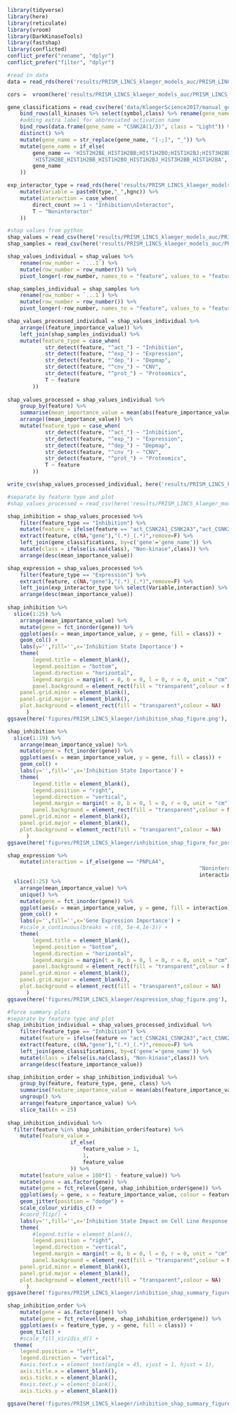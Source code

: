```r
library(tidyverse)
library(here)
library(reticulate)
library(vroom)
library(DarkKinaseTools)
library(fastshap)
library(conflicted)
conflict_prefer("rename", "dplyr")
conflict_prefer("filter", "dplyr")
```

```r
#read in data 
data = read_rds(here('results/PRISM_LINCS_klaeger_models_auc/PRISM_LINCS_klaeger_data_for_ml_5000feat_auc.rds.gz'))

cors =  vroom(here('results/PRISM_LINCS_klaeger_models_auc/PRISM_LINCS_klaeger_data_feature_correlations_auc.csv'))

gene_classifications = read_csv(here('data/KlaegerScience2017/manual_gene_labels.csv')) %>%
	bind_rows(all_kinases %>% select(symbol,class) %>% rename(gene_name = symbol)) %>% 
	#adding extra label for abbreviated activation name
	bind_rows(data.frame(gene_name = "CSNK2A(1/3)", class = "Light")) %>%
	distinct() %>% 
	mutate(gene_name = str_replace(gene_name, "[-;]", "_")) %>% 
	mutate(gene_name = if_else(
		gene_name == 'HIST2H2BE_HIST1H2BB;HIST1H2BO;HIST1H2BJ;HIST3H2BB;HIST1H2BA',
		'HIST2H2BE_HIST1H2BB_HIST1H2BO_HIST1H2BJ_HIST3H2BB_HIST1H2BA',
		gene_name
	))

exp_interactor_type = read_rds(here('results/PRISM_LINCS_klaeger_models_auc/expression_feature_interactors.rds')) %>%
	mutate(Variable = paste0(type,"_",hgnc)) %>%
	mutate(interaction = case_when(
		direct_count >= 1 ~ "Inhibition\nInteractor",
		T ~ "Noninteractor"
	)) 

#shap values from python
shap_values = read_csv(here('results/PRISM_LINCS_klaeger_models_auc/PRISM_LINCS_klaeger_auc_xgboost_shap_values_python.csv'))
shap_samples = read_csv(here('results/PRISM_LINCS_klaeger_models_auc/PRISM_LINCS_klaeger_samples_for_shap_values_python.csv'))
```

```r
shap_values_individual = shap_values %>% 
	rename(row_number = `...1`) %>%
	mutate(row_number = row_number()) %>% 
	pivot_longer(-row_number, names_to = "feature", values_to = "feature_importance_value")

shap_samples_individual = shap_samples %>% 
	rename(row_number = `...1`) %>%
	mutate(row_number = row_number()) %>% 
	pivot_longer(-row_number, names_to = "feature", values_to = "feature_value")

shap_values_processed_individual = shap_values_individual %>%
	arrange((feature_importance_value)) %>%
	left_join(shap_samples_individual) %>% 
	mutate(feature_type = case_when(
			str_detect(feature, "^act_") ~ "Inhibition",
			str_detect(feature, "^exp_") ~ "Expression",
			str_detect(feature, "^dep_") ~ "Depmap",
			str_detect(feature, "^cnv_") ~ "CNV",
			str_detect(feature, "^prot_") ~ "Proteomics",
			T ~ feature
		))
	
shap_values_processed = shap_values_individual %>% 
	group_by(feature) %>% 
	summarise(mean_importance_value = mean(abs(feature_importance_value))) %>% 
	arrange((mean_importance_value)) %>%
	mutate(feature_type = case_when(
			str_detect(feature, "^act_") ~ "Inhibition",
			str_detect(feature, "^exp_") ~ "Expression",
			str_detect(feature, "^dep_") ~ "Depmap",
			str_detect(feature, "^cnv_") ~ "CNV",
			str_detect(feature, "^prot_") ~ "Proteomics",
			T ~ feature
		))

write_csv(shap_values_processed_individual, here('results/PRISM_LINCS_klaeger_models_auc/all_feature_shap_values_xgboost.csv'))
```

```r
#separate by feature type and plot 
#shap_values_processed = read_csv(here('results/PRISM_LINCS_klaeger_models_auc/all_feature_shap_values_xgboost.csv'))

shap_inhibition = shap_values_processed %>% 
	filter(feature_type == "Inhibition") %>% 
	mutate(feature = ifelse(feature == "act_CSNK2A1_CSNK2A3","act_CSNK2A(1/3)",feature)) %>%
	extract(feature, c(NA,"gene"),"(.*)_(.*)",remove=F) %>%
	left_join(gene_classifications, by=c('gene'='gene_name')) %>%
	mutate(class = ifelse(is.na(class), "Non-kinase",class)) %>% 
	arrange(desc(mean_importance_value)) 

shap_expression = shap_values_processed %>% 
	filter(feature_type == "Expression") %>% 
	extract(feature, c(NA,"gene"),"(.*)_(.*)",remove=F) %>%
	left_join(exp_interactor_type %>% select(Variable,interaction) %>% rename(feature = Variable)) %>% 
	arrange(desc(mean_importance_value))
	
shap_inhibition %>%
  slice(1:25) %>%
	arrange(mean_importance_value) %>% 
	mutate(gene = fct_inorder(gene)) %>% 
	ggplot(aes(x = mean_importance_value, y = gene, fill = class)) +
	geom_col() +
	labs(y='',fill='',x='Inhibition State Importance') +
	theme(
		legend.title = element_blank(),
		legend.position = "bottom",
		legend.direction = "horizontal",
		legend.margin = margin(t = 0, b = 0, l = 0, r = 0, unit = "cm"),
		panel.background = element_rect(fill = "transparent",colour = NA),
    panel.grid.minor = element_blank(), 
    panel.grid.major = element_blank(),
    plot.background = element_rect(fill = "transparent",colour = NA)
      )
ggsave(here('figures/PRISM_LINCS_klaeger/inhibition_shap_figure.png'), height = 10.5, width = 10.5, units = "cm")

shap_inhibition %>%
  slice(1:19) %>%
	arrange(mean_importance_value) %>% 
	mutate(gene = fct_inorder(gene)) %>% 
	ggplot(aes(x = mean_importance_value, y = gene, fill = class)) +
	geom_col() +
	labs(y='',fill='',x='Inhibition State Importance') +
	theme(
		legend.title = element_blank(),
		legend.position = "right",
		legend.direction = "vertical",
		legend.margin = margin(t = 0, b = 0, l = 0, r = 0, unit = "cm"),
		panel.background = element_rect(fill = "transparent",colour = NA),
    panel.grid.minor = element_blank(), 
    panel.grid.major = element_blank(),
    plot.background = element_rect(fill = "transparent",colour = NA)
      )
ggsave(here('figures/PRISM_LINCS_klaeger/inhibition_shap_figure_for_poster.png'), height = 2.8, width = 7.5, units = "in")

shap_expression %>%
	mutate(interaction = if_else(gene == "PNPLA4",
															 "Noninteractor",
															 interaction)) %>% 
  slice(1:25) %>%
	arrange(mean_importance_value) %>% 
	unique() %>% 
	mutate(gene = fct_inorder(gene)) %>% 
	ggplot(aes(x = mean_importance_value, y = gene, fill = interaction)) +
	geom_col() +
	labs(y='',fill='',x='Gene Expression Importance') +
	#scale_x_continuous(breaks = c(0, 5e-4,1e-3)) +
	theme(
		legend.title = element_blank(),
		legend.position = "bottom",
		legend.direction = "horizontal",
		legend.margin = margin(t = 0, b = 0, l = 0, r = 0, unit = "cm"),
		panel.background = element_rect(fill = "transparent",colour = NA),
    panel.grid.minor = element_blank(), 
    panel.grid.major = element_blank(),
    plot.background = element_rect(fill = "transparent",colour = NA)
      )
ggsave(here('figures/PRISM_LINCS_klaeger/expression_shap_figure.png'), height = 10.5, width = 10.5, units = "cm")
```

```r
#force summary plots
#separate by feature type and plot 
shap_inhibition_individual = shap_values_processed_individual %>% 
	filter(feature_type == "Inhibition") %>% 
	mutate(feature = ifelse(feature == "act_CSNK2A1_CSNK2A3","act_CSNK2A(1/3)",feature)) %>%
	extract(feature, c(NA,"gene"),"(.*)_(.*)",remove=F) %>%
	left_join(gene_classifications, by=c('gene'='gene_name')) %>%
	mutate(class = ifelse(is.na(class), "Non-kinase",class)) %>% 
	arrange(desc(feature_importance_value))

shap_inhibition_order = shap_inhibition_individual %>% 
	group_by(feature, feature_type, gene, class) %>% 
	summarise(feature_importance_value = mean(abs(feature_importance_value))) %>% 
	ungroup() %>% 
	arrange(feature_importance_value) %>% 
	slice_tail(n = 25)
	
shap_inhibition_individual %>%
  filter(feature %in% shap_inhibition_order$feature) %>%
	mutate(feature_value = 
				 	if_else(
				 		feature_value > 1,
				 		1,
				 		feature_value
				 	)) %>% 
	mutate(feature_value = 100*(1 - feature_value)) %>% 
	mutate(gene = as.factor(gene)) %>% 
	mutate(gene = fct_relevel(gene, shap_inhibition_order$gene)) %>% 
	ggplot(aes(y = gene, x = feature_importance_value, colour = feature_value)) +
	geom_jitter(position = "dodge") +
	scale_colour_viridis_c() +
	#coord_flip() +
	labs(y='',fill='',x='Inhibition State Impact on Cell Line Response', colour = "Kinase Inhibition Level (%)") +
	theme(
		#legend.title = element_blank(),
		legend.position = "right",
		legend.direction = "vertical",
		legend.margin = margin(t = 0, b = 0, l = 0, r = 0, unit = "cm"),
		panel.background = element_rect(fill = "transparent",colour = NA),
    panel.grid.minor = element_blank(), 
    panel.grid.major = element_blank(),
    plot.background = element_rect(fill = "transparent",colour = NA)
      )
ggsave(here('figures/PRISM_LINCS_klaeger/inhibition_shap_summary_figure.png'), height = 10.5, width = 8.5, units = "cm")

shap_inhibition_order %>% 
	mutate(gene = as.factor(gene)) %>% 
	mutate(gene = fct_relevel(gene, shap_inhibition_order$gene)) %>%
	ggplot(aes(x = feature_type, y = gene, fill = class)) +
	geom_tile() +
	#scale_fill_viridis_d() +
  theme(
  	legend.position = "left",
  	legend.direction = "vertical",
  	#axis.text.x = element_text(angle = 45, vjust = 1, hjust = 1),
  	axis.title.x = element_blank(),
  	axis.ticks.x = element_blank(),
  	#axis.text.y = element_blank(),
    axis.ticks.y = element_blank())
	
ggsave(here('figures/PRISM_LINCS_klaeger/inhibition_shap_summary_figure_annotations.png'), height = 10.5, width = 8.5, units = "cm")
```

